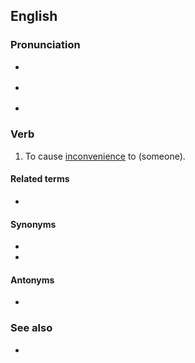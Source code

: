 ==English==

===Pronunciation===
* {{a|RP}} {{IPA|en|/ˌdɪskəˈməʊd/}}
* {{a|GA}} {{IPA|en|/ˌdɪskəˈmoʊd/}}
* {{rhymes|en|əʊd}}

===Verb===
{{en-verb|discommod}}

# {{lb|en|transitive}} To cause [[inconvenience]] to (someone).

====Related terms====
* {{l|en|discommodious}}

====Synonyms====
* {{l|en|incommode}}
* {{l|en|inconvenience}}

====Antonyms====
* {{l|en|accommodate}}

===See also===
* {{l|en|commode}}